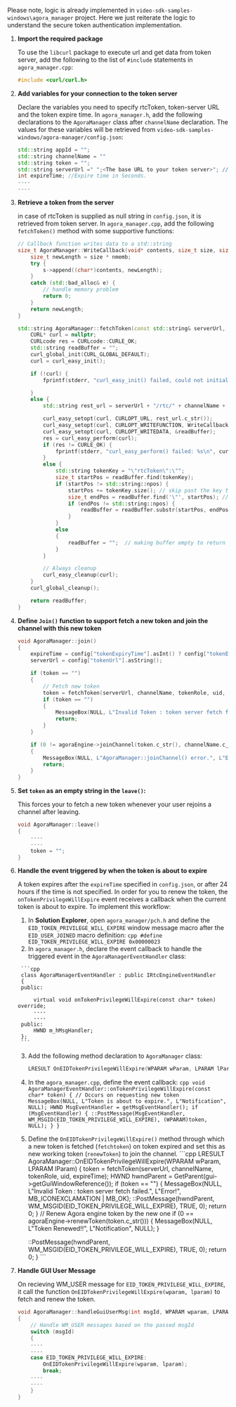 Please note, logic is already implemented in `video-sdk-samples-windows\agora_manager` project. Here we just reiterate the logic to understand the secure token authentication implementation.

1. **Import the required package**

    To use the `libcurl` package to execute url and get data from token server, add the following to the list of `#include` statements in `agora_manager.cpp`:
    ```cpp
    #include <curl/curl.h>
    ```
2. **Add variables for your connection to the token server**

    Declare the variables you need to specify rtcToken, token-server URL and the token expire time. In `agora_manager.h`, add the following declarations to the `AgoraManager` class after `channelName` declaration. The values for these variables will be retrieved from `video-sdk-samples-windows/agora-manager/config.json`:
    ```cpp
    std::string appId = "";
    std::string channelName = ""
    std::string token = "";
	std::string serverUrl =" ";<The base URL to your token server>"; //For example, "https://agora-token-service-production-92ff.up.railway.app"
	int expireTime; //Expire time in Seconds.
	----
    ----
    ```
   
4. **Retrieve a token from the server**

    in case of rtcToken is supplied as null string in `config.json`, it is retrieved from token server.  In `agora_manager.cpp`, add the following `fetchToken()` method with some supportive functions:
    ```cpp
    // Callback function writes data to a std::string
    size_t AgoraManager::WriteCallback(void* contents, size_t size, size_t nmemb, std::string* s) {
        size_t newLength = size * nmemb;
        try {
            s->append((char*)contents, newLength);
        }
        catch (std::bad_alloc& e) {
            // handle memory problem
            return 0;
        }
        return newLength;
    }

    std::string AgoraManager::fetchToken(const std::string& serverUrl, const std::string& channelName, int tokenRole, size_t uid, int expireTime) {
        CURL* curl = nullptr;
        CURLcode res = CURLcode::CURLE_OK;
        std::string readBuffer = "";
        curl_global_init(CURL_GLOBAL_DEFAULT);
        curl = curl_easy_init();

        if (!curl) {
            fprintf(stderr, "curl_easy_init() failed, could not initialize libcurl\n");

        }
        else {
            std::string rest_url = serverUrl + "/rtc/" + channelName + "/" + std::to_string(tokenRole) + "/uid/" + std::to_string(uid) + "/?expiry=" + std::to_string(expireTime);

            curl_easy_setopt(curl, CURLOPT_URL, rest_url.c_str());
            curl_easy_setopt(curl, CURLOPT_WRITEFUNCTION, WriteCallback);
            curl_easy_setopt(curl, CURLOPT_WRITEDATA, &readBuffer);
            res = curl_easy_perform(curl);
            if (res != CURLE_OK) {
                fprintf(stderr, "curl_easy_perform() failed: %s\n", curl_easy_strerror(res));
            }
            else {
                std::string tokenKey = "\"rtcToken\":\"";
                size_t startPos = readBuffer.find(tokenKey);
                if (startPos != std::string::npos) {
                    startPos += tokenKey.size(); // skip past the key to the value
                    size_t endPos = readBuffer.find('\"', startPos); // find the next quote after the value
                    if (endPos != std::string::npos) {
                        readBuffer = readBuffer.substr(startPos, endPos - startPos);
                    }
                }
                else
                {
                    readBuffer = "";  // making buffer empty to return as empty token
                }
            }

            // Always cleanup
            curl_easy_cleanup(curl);
        }
        curl_global_cleanup();

        return readBuffer;
    }
    ```
5. **Define `Join()` function to support fetch a new token and join the channel with this new token**
    ```cpp
    void AgoraManager::join()
    {
        expireTime = config["tokenExpiryTime"].asInt() ? config["tokenExpiryTime"].asInt() : 0;
        serverUrl = config["tokenUrl"].asString();

        if (token == "")
        {
            // Fetch new token 
            token = fetchToken(serverUrl, channelName, tokenRole, uid, expireTime);
            if (token == "")
            {
                MessageBox(NULL, L"Invalid Token : token server fetch failed.", L"Error!", MB_ICONEXCLAMATION | MB_OK);
                return;
            }
        }

        if (0 != agoraEngine->joinChannel(token.c_str(), channelName.c_str(), 0, NULL))
        {
            MessageBox(NULL, L"AgoraManager::joinChannel() error.", L"Error!", MB_ICONEXCLAMATION | MB_OK);
            return;
        }
    }
    ```
 
6. **Set `token` as an empty string in the `leave()`:**

    This forces your <Vpl k="CLIENT" />  to fetch a new token whenever your user rejoins a channel after leaving.
    ```cpp
    void AgoraManager::leave()
    {
        ----
        ----
        token = "";
    }
    ```

7. **Handle the event triggered by <Vg k="AGORA_BACKEND" /> when the token is about to expire**

    A token expires after the `expireTime` specified in `config.json`, or after 24 hours if the time is not specified. In order for you to renew the token, the `onTokenPrivilegeWillExpire` event receives a callback when the current token is about to expire. To implement this workflow:

      1. In **Solution Explorer**, open `agora_manager/pch.h` and define the `EID_TOKEN_PRIVILEGE_WILL_EXPIRE` window message macro after the `EID_USER_JOINED` macro definition:
        ```cpp
        #define EID_TOKEN_PRIVILEGE_WILL_EXPIRE	0x00000023
        ```
      2. In `agora_manager.h`, declare the event callback to handle the triggered event in the `AgoraManagerEventHandler` class:

        ```cpp
        class AgoraManagerEventHandler : public IRtcEngineEventHandler
        {
        public:
            
            virtual void onTokenPrivilegeWillExpire(const char* token) override;
            ----
            ----
        public:
            HWND m_hMsgHandler;
        };
        ```
     3. Add the following method declaration to `AgoraManager` class:
        ```cpp
        LRESULT OnEIDTokenPrivilegeWillExpire(WPARAM wParam, LPARAM lParam);
        ```
      4. In the `agora_manager.cpp`, define the event callback:
        ```cpp
        void AgoraManagerEventHandler::onTokenPrivilegeWillExpire(const char* token)
        {
            // Occurs on requesting new token
            MessageBox(NULL, L"Token is about to expire.", L"Notification", NULL);
            HWND MsgEventHandler = getMsgEventHandler();
            if (MsgEventHandler)
            {
                ::PostMessage(MsgEventHandler, WM_MSGID(EID_TOKEN_PRIVILEGE_WILL_EXPIRE), (WPARAM)token, NULL);
            }
        }
        ```
      5. Define the `OnEIDTokenPrivilegeWillExpire()` method through which a new token is fetched (`fetchtoken`) on token expired and set this as new working token (`renewToken`) to join the channel.
        ```cpp
        LRESULT AgoraManager::OnEIDTokenPrivilegeWillExpire(WPARAM wParam, LPARAM lParam)
        {
            token = fetchToken(serverUrl, channelName, tokenRole, uid, expireTime);
            HWND hwndParent = GetParent(gui->getGuiWindowReference());
            if (token == "")
            {
                MessageBox(NULL, L"Invalid Token : token server fetch failed.", L"Error!", MB_ICONEXCLAMATION | MB_OK);
                ::PostMessage(hwndParent, WM_MSGID(EID_TOKEN_PRIVILEGE_WILL_EXPIRE), TRUE, 0);
                return 0;
            }
            // Renew Agora engine token by the new one
            if (0 == agoraEngine->renewToken(token.c_str()))
            {
                MessageBox(NULL, L"Token Renewed!!", L"Notification", NULL);
            }

            ::PostMessage(hwndParent, WM_MSGID(EID_TOKEN_PRIVILEGE_WILL_EXPIRE), TRUE, 0);
            return 0;
        }
        ```
8. **Handle GUI User Message** 

    On recieving WM_USER message for `EID_TOKEN_PRIVILEGE_WILL_EXPIRE`, it call the function `OnEIDTokenPrivilegeWillExpire(wparam, lparam)` to fetch and renew the token.
    ```cpp
    void AgoraManager::handleGuiUserMsg(int msgId, WPARAM wparam, LPARAM lparam) 
    {
        // Handle WM_USER messages based on the passed msgId
        switch (msgId)
        {
        ----
        ----
        case EID_TOKEN_PRIVILEGE_WILL_EXPIRE:
            OnEIDTokenPrivilegeWillExpire(wparam, lparam);
            break;
        ----
        ----
        }
    }
    ```
